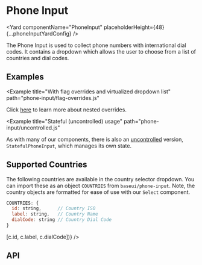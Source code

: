 <!--
Copyright (c) 2018-2020 Uber Technologies, Inc.

This source code is licensed under the MIT license found in the
LICENSE file in the root directory of this source tree.
-->






# Phone Input

<Yard
  componentName="PhoneInput"
  placeholderHeight={48}
  {...phoneInputYardConfig}
/>

The Phone Input is used to collect phone numbers with international dial codes.
It contains a dropdown which allows the user to choose from a list of countries and dial codes.

## Examples

<Example title="Basic usage" path="phone-input/basic.js">
  <PhoneInputBasic />
</Example>

<Example title="Localized country names" path="phone-input/localized.js">
  <PhoneInputLocalized />
</Example>

<Example
  title="With flag overrides and virtualized dropdown list"
  path="phone-input/flag-overrides.js"
>
  <FlagOverrides />
</Example>

<Example title="With nested overrides" path="phone-input/nested-overrides.js">
  <WithNestedOverrides />
</Example>

Click [here](/guides/understanding-overrides//#override-nested-components) to learn more about nested overrides.

<Example
  title="Stateful (uncontrolled) usage"
  path="phone-input/uncontrolled.js"
>
  <PhoneInputUncontrolled />
</Example>

As with many of our components, there is also an [uncontrolled](https://reactjs.org/docs/uncontrolled-components.html) version, `StatefulPhoneInput`, which manages its own state.

## Supported Countries

The following countries are available in the country selector dropdown.
You can import these as an object `COUNTRIES` from `baseui/phone-input`.
Note, the country objects are formatted for ease of use with our `Select` component.

```js
COUNTRIES: {
  id: string,      // Country ISO
  label: string,   // Country Name
  dialCode: string // Country Dial Code
}
```

<Block height="400px">
  <Table
    columns={['ID', 'Label', 'Dial Code']}
    data={Object.values(COUNTRIES).map(c => [c.id, c.label, c.dialCode])}
  />
</Block>

## API

<Exports
  component={PhoneInputExports}
  title="Phone Input exports"
  path="baseui/phone-input"
/>
